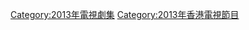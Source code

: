 {{cat year nav
| year = 2013
| cat = 香港電視劇集
| sortkey = 香港電視劇集
| article = 香港電視劇
| in = 
}}

[[Category:2013年電視劇集|Category:2013年電視劇集]]
[[Category:2013年香港電視節目|Category:2013年香港電視節目]]